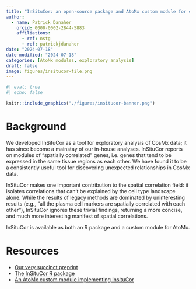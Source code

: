 ```yaml
---
title: "InSituCor: an open-source package and AtoMx custom module for exploratory data analysis"
author:
  - name: Patrick Danaher
    orcid: 0000-0002-2844-5883
    affiliations:
      - ref: nstg
      - ref: patrickjdanaher
date: "2024-07-18"
date-modified: "2024-07-18"
categories: [AtoMx modules, exploratory analysis]
draft: false
image: figures/insitucor-tile.png
---
```


```r
#| eval: true
#| echo: false

knitr::include_graphics("./figures/insitucor-banner.png")
```

# Background 

We developed InSituCor as a tool for exploratory analysis of CosMx data; it has since become a mainstay
of our in-house analyses. 
InSituCor reports on modules of "spatially correlated" genes, i.e. genes that tend to be 
expressed in the same tissue regions as each other. 
We have found it to be a consistently useful tool for discovering unexpected relationships in CosMx data.

InSituCor makes one important contribution to the spatial correlation field: it isolates 
correlations that can't be explained by the cell type landscape alone. 
While the results of legacy methods are dominated by uninteresting results 
(e.g., "all the plasma cell markers are spatially correlated with each other"),
InSituCor ignores these trivial findings, returning a more concise, and much more interesting
manifest of spatial correlations. 

InSituCor is available as both an R package and a custom module for AtoMx. 

# Resources

- [Our very succinct preprint](https://www.biorxiv.org/content/10.1101/2023.09.19.558514v1){target="_blank"}
- [The InSituCor R package](https://github.com/Nanostring-Biostats/insitucor){target="_blank"}
- [An AtoMx custom module implementing InsituCor](/_code/insitucor-custom-module){target="_blank"}
